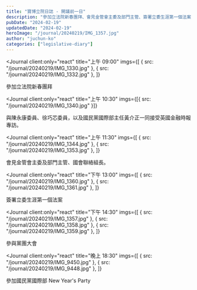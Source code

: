 ```yaml
---
title: "寶博立院日誌 - 開議前一日"
description: "參加立法院新春團拜、會見金管會主委及部門主管、簽署立委生涯第一個法案、參與黨團大會、參加國民黨國際部 New Year's Party"
pubDate: "2024-02-19"
updatedDate: "2024-02-19"
heroImage: "/journal/20240219/IMG_1357.jpg"
author: "juchun-ko"
categories: ["legislative-diary"]
---
```



<Journal
  client:only="react"
  title="上午 09:00"
  imgs={[
    { src: "/journal/20240219/IMG_1330.jpg" },
    { src: "/journal/20240219/IMG_1332.jpg" },
  ]}
>
  參加立法院新春團拜
</Journal>

<Journal
  client:only="react"
  title="上午 10:30"
  imgs={[{ src: "/journal/20240219/IMG_1340.jpg" }]}
>
  與陳永康委員、徐巧芯委員，以及國民黨國際部主任黃介正一同接受英國金融時報專訪。
</Journal>

<Journal
  client:only="react"
  title="上午 11:30"
  imgs={[
    { src: "/journal/20240219/IMG_1344.jpg" },
    { src: "/journal/20240219/IMG_1353.jpg" },
  ]}
>
  會見金管會主委及部門主管、國會聯絡組長。
</Journal>

<Journal
  client:only="react"
  title="下午 13:00"
  imgs={[
    { src: "/journal/20240219/IMG_1360.jpg" },
    { src: "/journal/20240219/IMG_1361.jpg" },
  ]}
>
  簽署立委生涯第一個法案
</Journal>

<Journal
  client:only="react"
  title="下午 14:30"
  imgs={[
    { src: "/journal/20240219/IMG_1357.jpg" },
    { src: "/journal/20240219/IMG_1358.jpg" },
    { src: "/journal/20240219/IMG_1359.jpg" },
  ]}
>
  參與黨團大會
</Journal>

<Journal
  client:only="react"
  title="晚上 18:30"
  imgs={[
    { src: "/journal/20240219/IMG_9450.jpg" },
    { src: "/journal/20240219/IMG_9448.jpg" },
  ]}
>
  參加國民黨國際部 New Year's Party
</Journal>
